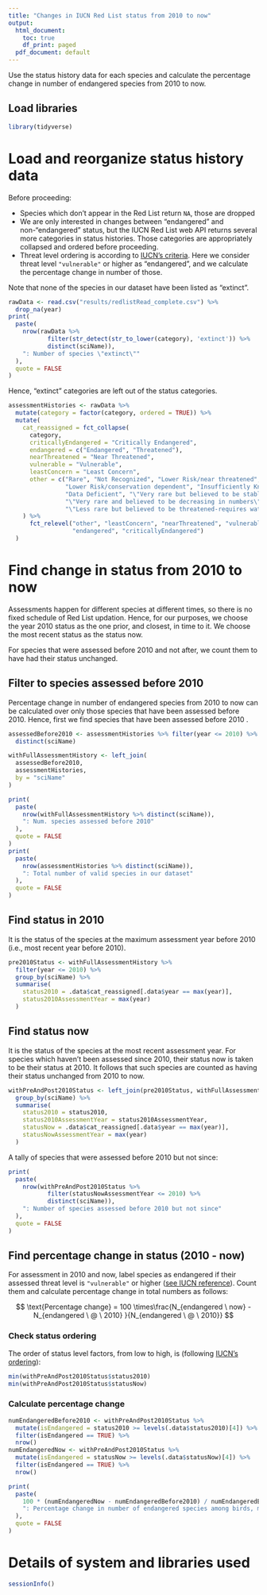```yaml
---
title: "Changes in IUCN Red List status from 2010 to now"
output:
  html_document:
    toc: true
    df_print: paged
  pdf_document: default
---
```


Use the status history data for each species and calculate the percentage change in number of endangered species from 2010 to now.

## Load libraries

```r
library(tidyverse)
```

# Load and reorganize status history data 

Before proceeding: 

* Species which don't appear in the Red List return `NA`, those are dropped 
* We are only interested in changes between "endangered" and non-"endangered" status, but the IUCN Red List web API returns several more categories in status histories. Those categories are appropriately collapsed and ordered before proceeding.
* Threat level ordering is according to [IUCN's criteria](https://www.iucnredlist.org/about/faqs#What%20are%20the%20Red%20List%20Categories%20and%20Criteria). Here we consider threat level `"vulnerable"` or higher as "endangered", and we calculate the percentage change in number of those.

Note that none of the species in our dataset have been listed as "extinct".

```r
rawData <- read.csv("results/redlistRead_complete.csv") %>% 
  drop_na(year)
print(
  paste(
    nrow(rawData %>% 
           filter(str_detect(str_to_lower(category), 'extinct')) %>% 
           distinct(sciName)),
    ": Number of species \"extinct\""
  ),
  quote = FALSE
)
```

Hence, "extinct" categories are left out of the status categories.

```r
assessmentHistories <- rawData %>% 
  mutate(category = factor(category, ordered = TRUE)) %>% 
  mutate(
    cat_reassigned = fct_collapse(
      category,
      criticallyEndangered = "Critically Endangered",
      endangered = c("Endangered", "Threatened"),
      nearThreatened = "Near Threatened",
      vulnerable = "Vulnerable",
      leastConcern = "Least Concern",
      other = c("Rare", "Not Recognized", "Lower Risk/near threatened", "Lower Risk/least concern",
                "Lower Risk/conservation dependent", "Insufficiently Known", "Indeterminate",
                "Data Deficient", "\"Very rare but believed to be stable or increasing\"",
                "\"Very rare and believed to be decreasing in numbers\"",
                "\"Less rare but believed to be threatened-requires watching\"")
    ) %>% 
      fct_relevel("other", "leastConcern", "nearThreatened", "vulnerable",
                  "endangered", "criticallyEndangered")
  )
```
# Find change in status from 2010 to now

Assessments happen for different species at different times, so there is no fixed schedule of Red List updation. Hence, for our purposes, we choose the year 2010 status as the one prior, and closest, in time to it. We choose the most recent status as the status now.

For species that were assessed before 2010 and not after, we count them to have had their status unchanged.

## Filter to species assessed before 2010

Percentage change in number of endangered species from 2010 to now can be calculated over only those species that have been assessed before 2010. Hence, first we find species that have been assessed before 2010
.
```r
assessedBefore2010 <- assessmentHistories %>% filter(year <= 2010) %>% 
  distinct(sciName)

withFullAssessmentHistory <- left_join(
  assessedBefore2010,
  assessmentHistories,
  by = "sciName"
)

print(
  paste(
    nrow(withFullAssessmentHistory %>% distinct(sciName)),
    ": Num. species assessed before 2010"
  ),
  quote = FALSE
)
print(
  paste(
    nrow(assessmentHistories %>% distinct(sciName)),
    ": Total number of valid species in our dataset"
  ),
  quote = FALSE
)
```


## Find status in 2010

It is the status of the species at the maximum assessment year before 2010 (i.e., most recent year before 2010).

```r
pre2010Status <- withFullAssessmentHistory %>% 
  filter(year <= 2010) %>% 
  group_by(sciName) %>% 
  summarise(
    status2010 = .data$cat_reassigned[.data$year == max(year)],
    status2010AssessmentYear = max(year)
  )
```

## Find status now

It is the status of the species at the most recent assessment year. For species which haven't been assessed since 2010, their status now is taken to be their status at 2010. It follows that such species are counted as having their status unchanged from 2010 to now.

```r
withPreAndPost2010Status <- left_join(pre2010Status, withFullAssessmentHistory, by = "sciName") %>% 
  group_by(sciName) %>% 
  summarise(
    status2010 = status2010,
    status2010AssessmentYear = status2010AssessmentYear,
    statusNow = .data$cat_reassigned[.data$year == max(year)],
    statusNowAssessmentYear = max(year)
  )
```

A tally of species that were assessed before 2010 but not since:

```r
print(
  paste(
    nrow(withPreAndPost2010Status %>% 
           filter(statusNowAssessmentYear <= 2010) %>%
           distinct(sciName)),
    ": Number of species assessed before 2010 but not since"
  ),
  quote = FALSE
)
```

## Find percentage change in status (2010 - now)

For assessment in 2010 and now, label species as endangered if their assessed threat level is `"vulnerable"` or higher ([see IUCN reference](https://www.iucnredlist.org/about/faqs#What%20are%20the%20Red%20List%20Categories%20and%20Criteria)). Count them and calculate percentage change in total numbers as follows:

$$
\text{Percentage change} = 100 \times\frac{N_{endangered \ now}  - N_{endangered \ @ \ 2010} }{N_{endangered \ @ \ 2010}} 
$$ 

### Check status ordering
The order of status level factors, from low to high, is (following [IUCN's ordering](https://www.iucnredlist.org/about/faqs#What%20are%20the%20Red%20List%20Categories%20and%20Criteria)):

```r
min(withPreAndPost2010Status$status2010)
min(withPreAndPost2010Status$statusNow)
```

### Calculate percentage change

```r
numEndangeredBefore2010 <- withPreAndPost2010Status %>% 
  mutate(isEndangered = status2010 >= levels(.data$status2010)[4]) %>% 
  filter(isEndangered == TRUE) %>% 
  nrow()
numEndangeredNow <- withPreAndPost2010Status %>% 
  mutate(isEndangered = statusNow >= levels(.data$statusNow)[4]) %>% 
  filter(isEndangered == TRUE) %>% 
  nrow()

print(
  paste(
    100 * (numEndangeredNow - numEndangeredBefore2010) / numEndangeredBefore2010,
    ": Percentage change in number of endangered species among birds, mammals, reptiles, fish, amphibians"
  ),
  quote = FALSE
)
```

# Details of system and libraries used

```r
sessionInfo()
```
